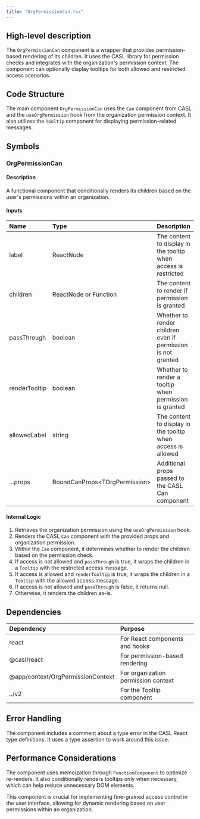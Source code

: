 ```yaml
---
title: "OrgPermissionCan.tsx"
---
```


## High-level description
The `OrgPermissionCan` component is a wrapper that provides permission-based rendering of its children. It uses the CASL library for permission checks and integrates with the organization's permission context. The component can optionally display tooltips for both allowed and restricted access scenarios.

## Code Structure
The main component `OrgPermissionCan` uses the `Can` component from CASL and the `useOrgPermission` hook from the organization permission context. It also utilizes the `Tooltip` component for displaying permission-related messages.

## Symbols

### OrgPermissionCan
#### Description
A functional component that conditionally renders its children based on the user's permissions within an organization.

#### Inputs
| Name | Type | Description |
|:-----|:-----|:------------|
| label | ReactNode | The content to display in the tooltip when access is restricted |
| children | ReactNode or Function | The content to render if permission is granted |
| passThrough | boolean | Whether to render children even if permission is not granted |
| renderTooltip | boolean | Whether to render a tooltip when permission is granted |
| allowedLabel | string | The content to display in the tooltip when access is allowed |
| ...props | BoundCanProps&lt;TOrgPermission&gt; | Additional props passed to the CASL Can component |

#### Internal Logic
1. Retrieves the organization permission using the `useOrgPermission` hook.
2. Renders the CASL `Can` component with the provided props and organization permission.
3. Within the `Can` component, it determines whether to render the children based on the permission check.
4. If access is not allowed and `passThrough` is true, it wraps the children in a `Tooltip` with the restricted access message.
5. If access is allowed and `renderTooltip` is true, it wraps the children in a `Tooltip` with the allowed access message.
6. If access is not allowed and `passThrough` is false, it returns null.
7. Otherwise, it renders the children as-is.

## Dependencies
| Dependency | Purpose |
|:-----------|:--------|
| react | For React components and hooks |
| @casl/react | For permission-based rendering |
| @app/context/OrgPermissionContext | For organization permission context |
| ../v2 | For the Tooltip component |

## Error Handling
The component includes a comment about a type error in the CASL React type definitions. It uses a type assertion to work around this issue.

## Performance Considerations
The component uses memoization through `FunctionComponent` to optimize re-renders. It also conditionally renders tooltips only when necessary, which can help reduce unnecessary DOM elements.

This component is crucial for implementing fine-grained access control in the user interface, allowing for dynamic rendering based on user permissions within an organization.